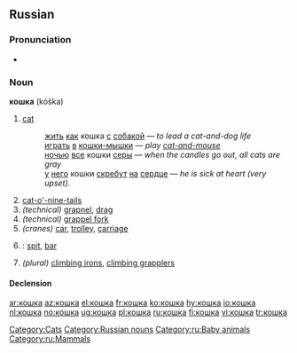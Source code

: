 ==Russian==

===Pronunciation===
*{{audio|Ru-кошка.ogg|audio}}

===Noun===
'''кошка''' (kóška) {{f}}

# [[cat]]
#:[[жить]] [[как]] кошка [[с]] [[собака|собакой]] — ''to lead a cat-and-dog life''
#:[[играть]] [[в]] [[кошки-мышки]] — ''play [[cat-and-mouse]]''
#:[[ночью]] [[весь|все]] кошки [[серый|серы]] — ''when the candles go out, all cats are gray''
#:[[у]] [[он|него]] кошки [[скрести|скребут]] [[на]] [[сердце]] — ''he is sick at heart (very upset).''
# [[cat-o'-nine-tails]]
# ''(technical)'' [[grapnel]], [[drag]]
# ''(technical)'' [[grappel fork]]
# ''(cranes)'' [[car]], [[trolley]], [[carriage]]
# {{geology|lang=ru}} : [[spit]], [[bar]]
# ''(plural)'' [[climbing irons]], [[climbing grapplers]]

====Declension====
{{ru-noun1|ко́шка|ко́шки|ко́шки|ко́шек|ко́шке|ко́шкам|ко́шку|ко́шек|ко́шкой,<br/>ко́шкою|ко́шками|о ко́шке|о ко́шках}}

[[Category:Cats]]
[[Category:Russian nouns]]
[[Category:ru:Baby animals]]
[[Category:ru:Mammals]]

[[ar:кошка]]
[[az:кошка]]
[[el:кошка]]
[[fr:кошка]]
[[ko:кошка]]
[[hy:кошка]]
[[io:кошка]]
[[nl:кошка]]
[[no:кошка]]
[[ug:кошка]]
[[pl:кошка]]
[[ru:кошка]]
[[fi:кошка]]
[[vi:кошка]]
[[tr:кошка]]